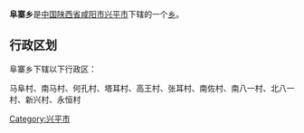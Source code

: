 {{中国乡级行政区
|行政区全称 = 阜寨乡
|景观照片文件名 = 
|景观照片描述 = 
|汉语拼音 =
|其他语言 = 
|其他语言名称 = 
|位置图文件名 = 
|位置图描述 = 
|自定义图片=
|上级行政区 = [[陕西省|陕西省]][[咸阳市|咸阳市]][[兴平市|兴平市]]
|行政区类别 = [[乡级行政区|乡]]
|行政区划代码 = 
|行政区划 = 
|村委会 = 
|居委会 = 
|建置时间 = 
|领导职位 = 
|领导名称 = 
|政府驻地 = 
|毗邻 = 
|地理坐标 = 
|总面积 = 
|总人口 = 
|户籍人口 = 
|户籍人口年份 = 
|常住人口 = 
|常住人口年份 = 
|人口密度 = 
|GDP = 
|邮政编码 = 
|电话区号 = 
|官方网站 = 
|网站名称 = 
}}
'''阜寨乡'''是[[中华人民共和国|中国]][[陕西省|陕西省]][[咸阳市|咸阳市]][[兴平市|兴平市]]下辖的一个[[乡级行政区|乡]]。

== 行政区划 ==
阜寨乡下辖以下行政区：

马阜村、南马村、何孔村、塔耳村、高王村、张耳村、南佐村、南八一村、北八一村、新兴村、永恒村

{{陕西小作品}}
{{兴平市行政区划}}

[[Category:兴平市|Category:兴平市]]